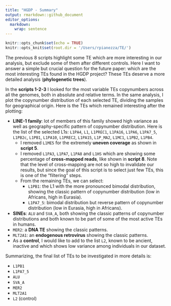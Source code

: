 ```yaml
---
title: "HGDP - Summary"
output: rmarkdown::github_document
editor_options: 
  markdown: 
    wrap: sentence
---
```


```r
knitr::opts_chunk$set(echo = TRUE)
knitr::opts_knit$set(root.dir = '/Users/rpianezza/TE/')
```

The previous 8 scripts highlight some TE which are more interesting in our analysis, but exclude some of them after different controls. Here I want to answer a simple but crucial question for the future paper: which are the most interesting TEs found in the HGDP project? These TEs deserve a more detailed analysis (**phylogenetic trees**).

In the **scripts 1-2-3** I looked for the most variable TEs copynumbers across all the genomes, both in absolute and relative terms. In the same analysis, I plot the copynumber distribution of each selected TE, dividing the samples for geographical origin. Here is the TEs which remained interesting after the plotting:

* **LINE-1 family**: lot of members of this family showed high variance as well as geography-specific pattern of copynumber distribution. Here is the list of the selected L1s: `L1PA4`, `L1`, `L1PREC1`, `L1PA16`, `L1PA6`, `L1PA7_5`, `L1PB2c`, `L1PB1`, `L1PA10`, `L1PREC2`, `L1PA15`, `L1P_MA2`, `L1MC1`, `L1PB2`, `L1PB4`.
  * I removed `L1ME5` for the extremely **uneven coverage** as shown in **script 5**.
  * I removed `L1PA3`, `L1PA7`, `L1PA8` and `L1HS` which are showing some percentage of **cross-mapped reads**, like shown in **script 8**. Note that the level of cross-mapping are not so high to invalidate our results, but since the goal of this script is to select just few TEs, this is one of the "filtering" steps.
  * From the remaining TEs, we can select:
    * `L1PB1`: the L1 with the more pronounced bimodal distribution, showing the classic pattern of copynumber distribution (low in Africans, high in Eurasia).
    * `L1PA7_5`: bimodal distribution but reverse pattern of copynumber distribution (low in Eurasia, high in Africans).
* **SINEs**: `ALU` and `SVA_A`, both showing the classic patterns of copynumber distributions and both known to be part of some of the most active TEs in humans.
* `MER2`: a **DNA TE** showing the classic patterns.
* `MLT2A1`: an **endogenous retrovirus** showing the classic patterns.
* As a **control**, I would like to add to the list `L2`, known to be ancient, inactive and which shows low variance among individuals in our dataset.

Summarizing, the final list of TEs to be investigated in more details is:

* `L1PB1`
* `L1PA7_5`
* `ALU`
* `SVA_A`
* `MER2`
* `MLT2A1`
* `L2` (control)